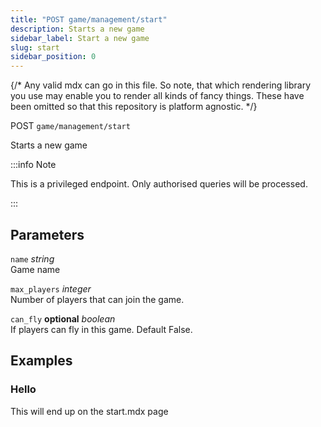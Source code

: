 ```yaml
---
title: "POST game/management/start"
description: Starts a new game
sidebar_label: Start a new game
slug: start
sidebar_position: 0
---
```

{/*
Any valid mdx can go in this file. So note, that which rendering library you use
may enable you to render all kinds of fancy things. These have been omitted so
that this repository is platform agnostic.
*/}

POST `game/management/start`

Starts a new game

:::info Note

This is a privileged endpoint. Only authorised queries will be processed.

:::

## Parameters

`name` *string*  
Game name

`max_players` *integer*  
Number of players that can join the game.

`can_fly` **optional** *boolean*  
If players can fly in this game. Default False.


## Examples

### Hello 

This will end up on the start.mdx page

